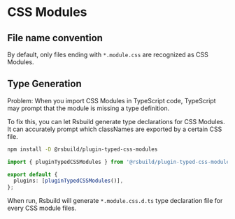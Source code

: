 
# CSS Modules

## File name convention

By default, only files ending with `*.module.css` are recognized as CSS Modules.


## Type Generation

Problem: When you import CSS Modules in TypeScript code, TypeScript may prompt that the module is missing a type definition.

To fix this, you can let Rsbuild generate type declarations for CSS Modules. It can accurately prompt which classNames are exported by a certain CSS file.

```sh
npm install -D @rsbuild/plugin-typed-css-modules
```

```ts title="rsbuild.config.ts"
import { pluginTypedCSSModules } from '@rsbuild/plugin-typed-css-modules';

export default {
  plugins: [pluginTypedCSSModules()],
};
```

When run, Rsbuild will generate `*.module.css.d.ts` type declaration file for every CSS module files.
